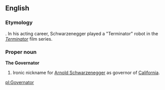 ==English==

===Etymology===
{{blend|governor|Terminator}}. In his acting career, Schwarzenegger played a "Terminator" robot in the ''[[w:The Terminator|Terminator]]'' film series.

===Proper noun===
'''The Governator'''

# Ironic nickname for [[w:Arnold Schwarzenegger|Arnold Schwarzenegger]] as governor of [[California]].

[[pl:Governator]]
